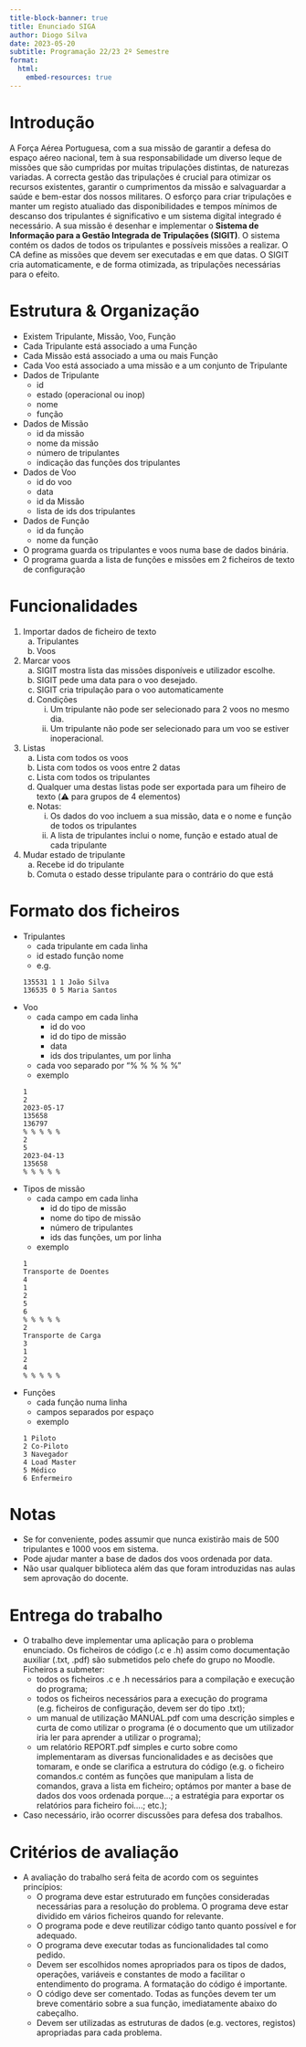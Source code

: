 ```yaml
---
title-block-banner: true
title: Enunciado SIGA
author: Diogo Silva
date: 2023-05-20
subtitle: Programação 22/23 2º Semestre
format:
  html:
    embed-resources: true
---
```


# Introdução

A Força Aérea Portuguesa, com a sua missão de garantir a defesa do espaço aéreo nacional, tem à sua responsabilidade um diverso leque de missões que são cumpridas por muitas tripulações distintas, de naturezas variadas.
A correcta gestão das tripulações é crucial para otimizar os recursos existentes, garantir o cumprimentos da missão e salvaguardar a saúde e bem-estar dos nossos militares.
O esforço para criar tripulações e manter um registo atualiado das disponibilidades e tempos mínimos de descanso dos tripulantes é significativo e um sistema digital integrado é necessário.
A sua missão é desenhar e implementar o **Sistema de Informação para a Gestão Integrada de Tripulações (SIGIT)**. 
O sistema contém os dados de todos os tripulantes e possíveis missões a realizar.
O CA define as missões que devem ser executadas e em que datas.
O SIGIT cria automaticamente, e de forma otimizada, as tripulações necessárias para o efeito.


# Estrutura & Organização

-   Existem Tripulante, Missão, Voo, Função
-   Cada Tripulante está associado a uma Função
-   Cada Missão está associado a uma ou mais Função
-   Cada Voo está associado a uma missão e a um conjunto de Tripulante
-   Dados de Tripulante
    -   id
    -   estado (operacional ou inop)
    -   nome
    -   função
-   Dados de Missão
    -   id da missão
    -   nome da missão
    -   número de tripulantes
    -   indicação das funções dos tripulantes
-   Dados de Voo
    - id do voo
    - data
    - id da Missão
    - lista de ids dos tripulantes
-   Dados de Função
    - id da função
    - nome da função
-   O programa guarda os tripulantes e voos numa base de dados binária.
-   O programa guarda a lista de funções e missões em 2 ficheiros de texto de configuração

# Funcionalidades

1.  Importar dados de ficheiro de texto
    a.  Tripulantes
    b. Voos
2.  Marcar voos
    a. SIGIT mostra lista das missões disponíveis e utilizador escolhe.
    b. SIGIT pede uma data para o voo desejado.
    c. SIGIT cria tripulação para o voo automaticamente
    d. Condições
        i. Um tripulante não pode ser selecionado para 2 voos no mesmo dia.
        ii. Um tripulante não pode ser selecionado para um voo se estiver inoperacional.
3.  Listas
    a.  Lista com todos os voos
    b.  Lista com todos os voos entre 2 datas
    c.  Lista com todos os tripulantes
    d.  Qualquer uma destas listas pode ser exportada para um fiheiro de texto (⚠️ para grupos de 4 elementos)
    e.  Notas:
        i. Os dados do voo incluem a sua missão, data e o nome e função de todos os tripulantes
        ii. A lista de tripulantes inclui o nome, função e estado atual de cada tripulante
4. Mudar estado de tripulante
    a. Recebe id do tripulante
    b. Comuta o estado desse tripulante para o contrário do que está

# Formato dos ficheiros

-   Tripulantes
    -   cada tripulante em cada linha
    -   id estado função nome
    -   e.g.

    ``` text
    135531 1 1 João Silva
    136535 0 5 Maria Santos
    ```

-   Voo
    -   cada campo em cada linha
        -   id do voo
        -   id do tipo de missão
        -   data
        -   ids dos tripulantes, um por linha
    -   cada voo separado por "% % % % %"
    -   exemplo
    ``` text
    1
    2
    2023-05-17
    135658
    136797
    % % % % %
    2
    5
    2023-04-13
    135658
    % % % % %
    ```
-   Tipos de missão
    -   cada campo em cada linha
        -   id do tipo de missão
        -   nome do tipo de missão
        -   número de tripulantes
        -   ids das funções, um por linha
    -   exemplo
    ```text
    1
    Transporte de Doentes
    4
    1
    2
    5
    6
    % % % % %
    2
    Transporte de Carga
    3
    1
    2
    4
    % % % % %
    ```
-   Funções
    -   cada função numa linha
    -   campos separados por espaço
    -   exemplo
    ```text
    1 Piloto
    2 Co-Piloto
    3 Navegador
    4 Load Master
    5 Médico
    6 Enfermeiro
    ```

# Notas

-   Se for conveniente, podes assumir que nunca existirão mais de 500 tripulantes e 1000 voos em sistema.
-   Pode ajudar manter a base de dados dos voos ordenada por data.
- Não usar qualquer biblioteca além das que foram introduzidas nas aulas sem aprovação do docente.

# Entrega do trabalho

- O trabalho deve implementar uma aplicação para o problema enunciado. Os ficheiros de código (.c e .h) assim como documentação auxiliar (.txt, .pdf) são submetidos pelo chefe do grupo no Moodle. Ficheiros a submeter:
  - todos os ficheiros .c e .h necessários para a compilação e execução do programa;
  - todos os ficheiros necessários para a execução do programa (e.g. ficheiros de configuração, devem ser do tipo .txt);
  - um manual de utilização MANUAL.pdf com uma descrição simples e curta de como utilizar o programa (é o documento que um utilizador iria ler para aprender a utilizar o programa);
  - um relatório REPORT.pdf simples e curto sobre como implementaram as diversas funcionalidades e as decisões que tomaram, e onde se clarifica a estrutura do código (e.g. o ficheiro comandos.c contém as funções que manipulam a lista de comandos, grava a lista em ficheiro; optámos por manter a base de dados dos voos ordenada porque...; a estratégia para exportar os relatórios para ficheiro foi....; etc.);
- Caso necessário, irão ocorrer discussões para defesa dos trabalhos.

# Critérios de avaliação
- A avaliação do trabalho será feita de acordo com os seguintes princípios:
  - O programa deve estar estruturado em funções consideradas necessárias para a resolução do problema. O programa deve estar dividido em vários ficheiros quando for relevante.
  - O programa pode e deve reutilizar código tanto quanto possível e for adequado.
  - O programa deve executar todas as funcionalidades tal como pedido.
  - Devem ser escolhidos nomes apropriados para os tipos de dados, operações, variáveis e constantes de modo a facilitar o entendimento do programa. A formatação do código é importante.
  - O código deve ser comentado. Todas as funções devem ter um breve comentário sobre a sua função, imediatamente abaixo do cabeçalho.
  - Devem ser utilizadas as estruturas de dados (e.g. vectores, registos) apropriadas para cada problema.
